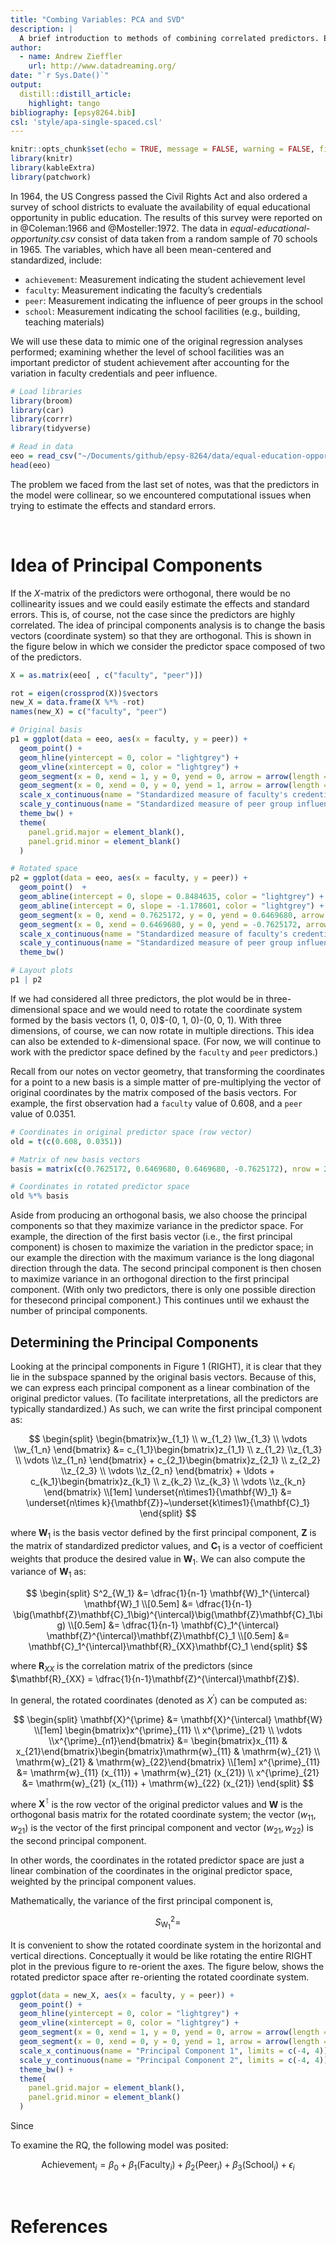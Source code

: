 ```yaml
---
title: "Combing Variables: PCA and SVD"
description: | 
  A brief introduction to methods of combining correlated predictors. Example taken from @Chatterjee:2012.
author:
  - name: Andrew Zieffler 
    url: http://www.datadreaming.org/
date: "`r Sys.Date()`"
output:
  distill::distill_article:
    highlight: tango
bibliography: [epsy8264.bib]
csl: 'style/apa-single-spaced.csl'
---
```




<script type="text/javascript" async
  src="https://cdnjs.cloudflare.com/ajax/libs/mathjax/2.7.5/MathJax.js?config=TeX-MML-AM_CHTML">
</script>



<!-- A brief introduction to empirical diagnostics to detect collinearity. Example taken from @Chatterjee:2012. -->




```r
knitr::opts_chunk$set(echo = TRUE, message = FALSE, warning = FALSE, fig.width = 6, fig.height = 6)
library(knitr)
library(kableExtra)
library(patchwork)
```

In 1964, the US Congress passed the Civil Rights Act and also ordered a survey of school districts to evaluate the availability of equal educational opportunity in public education. The results of this survey were reported on in @Coleman:1966 and @Mosteller:1972. The data in *equal-educational-opportunity.csv* consist of data taken from a random sample of 70 schools in 1965. The variables, which have all been mean-centered and standardized, include:

- `achievement`: Measurement indicating the student achievement level
- `faculty`: Measurement indicating the faculty's credentials
- `peer`: Measurement indicating the influence of peer groups in the school
- `school`: Measurement indicating the school facilities (e.g., building, teaching materials)

We will use these data to mimic one of the original regression analyses performed; examining whether the level of school facilities was an important predictor of student achievement after accounting for the variation in faculty credentials and peer influence.

```r
# Load libraries
library(broom)
library(car)
library(corrr)
library(tidyverse)

# Read in data
eeo = read_csv("~/Documents/github/epsy-8264/data/equal-education-opportunity.csv")
head(eeo)
```

The problem we faced from the last set of notes, was that the predictors in the model were collinear, so we encountered computational issues when trying to estimate the effects and standard errors. 

<br />


# Idea of Principal Components

If the *X*-matrix of the predictors were orthogonal, there would be no collinearity issues and we could easily estimate the effects and standard errors. This is, of course, not the case since the predictors are highly correlated. The idea of principal components analysis is to change the basis vectors (coordinate system) so that they are orthogonal. This is shown in the figure below in which we consider the predictor space composed of two of the predictors.

```r
X = as.matrix(eeo[ , c("faculty", "peer")])

rot = eigen(crossprod(X))$vectors
new_X = data.frame(X %*% -rot)
names(new_X) = c("faculty", "peer")

# Original basis
p1 = ggplot(data = eeo, aes(x = faculty, y = peer)) +
  geom_point() +
  geom_hline(yintercept = 0, color = "lightgrey") +
  geom_vline(xintercept = 0, color = "lightgrey") +
  geom_segment(x = 0, xend = 1, y = 0, yend = 0, arrow = arrow(length = unit(0.15,"cm")), color = "#E71D36", size = 1.25) +
  geom_segment(x = 0, xend = 0, y = 0, yend = 1, arrow = arrow(length = unit(0.15,"cm")), color = "#E71D36", size = 1.25) +
  scale_x_continuous(name = "Standardized measure of faculty's credentials", limits = c(-4, 4)) +
  scale_y_continuous(name = "Standardized measure of peer group influence", limits = c(-4, 4)) +
  theme_bw() +
  theme(
    panel.grid.major = element_blank(),
    panel.grid.minor = element_blank()
  )

# Rotated space
p2 = ggplot(data = eeo, aes(x = faculty, y = peer)) +
  geom_point()  +
  geom_abline(intercept = 0, slope = 0.8484635, color = "lightgrey") +
  geom_abline(intercept = 0, slope = -1.178601, color = "lightgrey") +
  geom_segment(x = 0, xend = 0.7625172, y = 0, yend = 0.6469680, arrow = arrow(length = unit(0.15,"cm")), color = "#E71D36", size = 1.25) +
  geom_segment(x = 0, xend = 0.6469680, y = 0, yend = -0.7625172, arrow = arrow(length = unit(0.15,"cm")), color = "#E71D36", size = 1.25) +
  scale_x_continuous(name = "Standardized measure of faculty's credentials", limits = c(-4, 4)) +
  scale_y_continuous(name = "Standardized measure of peer group influence", limits = c(-4, 4)) +
  theme_bw()

# Layout plots
p1 | p2
```

If we had considered all three predictors, the plot would be in three-dimensional space and we would need to rotate the coordinate system formed by the basis vectors (1, 0, 0)$-(0, 1, 0)-(0, 0, 1). With three dimensions, of course, we can now rotate in multiple directions. This idea can also be extended to *k*-dimensional space. (For now, we will continue to work with the predictor space defined by the `faculty` and `peer` predictors.)

Recall from our notes on vector geometry, that transforming the coordinates for a point to a new basis is a simple matter of pre-multiplying the vector of original coordinates by the matrix composed of the basis vectors. For example, the first observation had a `faculty` value of 0.608, and a `peer` value of 0.0351. 

```r
# Coordinates in original predictor space (row vector)
old = t(c(0.608, 0.0351))

# Matrix of new basis vectors
basis = matrix(c(0.7625172, 0.6469680, 0.6469680, -0.7625172), nrow = 2)

# Coordinates in rotated predictor space
old %*% basis 
```

Aside from producing an orthogonal basis, we also choose the principal components so that they maximize variance in the predictor space. For example, the direction of the first basis vector (i.e., the first principal component) is chosen to maximize the variation in the predictor space; in our example the direction with the maximum variance is the long diagonal direction through the data. The second principal component is then chosen to maximize variance in an orthogonal direction to the first principal component. (With only two predictors, there is only one possible direction for thesecond principal component.) This continues until we exhaust the number of principal components.


## Determining the Principal Components

Looking at the principal components in Figure 1 (RIGHT), it is clear that they lie in the subspace spanned by the original basis vectors. Because of this, we can express each principal component as a linear combination of the original predictor values. (To facilitate interpretations, all the predictors are typically standardized.) As such, we can write the first principal component as:

$$
\begin{split}
\begin{bmatrix}w_{1_1} \\ w_{1_2} \\w_{1_3} \\ \vdots \\w_{1_n} \end{bmatrix} &= c_{1_1}\begin{bmatrix}z_{1_1} \\ z_{1_2} \\z_{1_3} \\ \vdots \\z_{1_n} \end{bmatrix} + c_{2_1}\begin{bmatrix}z_{2_1} \\ z_{2_2} \\z_{2_3} \\ \vdots \\z_{2_n} \end{bmatrix} + \ldots + c_{k_1}\begin{bmatrix}z_{k_1} \\ z_{k_2} \\z_{k_3} \\ \vdots \\z_{k_n} \end{bmatrix} \\[1em]
\underset{n\times1}{\mathbf{W}_1} &= \underset{n\times k}{\mathbf{Z}}~\underset{k\times1}{\mathbf{C}_1}
\end{split}
$$

where $\mathbf{W}_1$ is the basis vector defined by the first principal component, **Z** is the matrix of standardized predictor values, and $\mathbf{C}_1$ is a vector of coefficient weights that produce the desired value in $\mathbf{W}_1$. We can also compute the variance of $\mathbf{W}_1$ as:

$$
\begin{split}
S^2_{W_1} &= \dfrac{1}{n-1} \mathbf{W}_1^{\intercal} \mathbf{W}_1 \\[0.5em]
&= \dfrac{1}{n-1} \big(\mathbf{Z}\mathbf{C}_1\big)^{\intercal}\big(\mathbf{Z}\mathbf{C}_1\big) \\[0.5em]
&= \dfrac{1}{n-1} \mathbf{C}_1^{\intercal} \mathbf{Z}^{\intercal}\mathbf{Z}\mathbf{C}_1 \\[0.5em]
&= \mathbf{C}_1^{\intercal}\mathbf{R}_{XX}\mathbf{C}_1
\end{split}
$$

where $\mathbf{R}_{XX}$ is the correlation matrix of the predictors (since $\mathbf{R}_{XX} = \dfrac{1}{n-1}\mathbf{Z}^{\intercal}\mathbf{Z}$).



In general, the rotated coordinates (denoted as $X^{\prime}$) can be computed as:

$$
\begin{split}
\mathbf{X}^{\prime} &= \mathbf{X}^{\intercal} \mathbf{W} \\[1em]
\begin{bmatrix}x^{\prime}_{11} \\ x^{\prime}_{21} \\ \vdots \\x^{\prime}_{n1}\end{bmatrix} &= \begin{bmatrix}x_{11} & x_{21}\end{bmatrix}\begin{bmatrix}\mathrm{w}_{11} & \mathrm{w}_{21} \\ \mathrm{w}_{21} & \mathrm{w}_{22}\end{bmatrix}  \\[1em]
x^{\prime}_{11} &= \mathrm{w}_{11} (x_{11}) + \mathrm{w}_{21} (x_{21}) \\
x^{\prime}_{21}  &= \mathrm{w}_{21} (x_{11}) + \mathrm{w}_{22} (x_{21})
\end{split}
$$

where $\mathbf{X}^{\intercal}$ is the row vector of the original predictor values and **W** is the orthogonal basis matrix for the rotated coordinate system; the vector $(w_{11}, w_{21})$ is the vector of the first principal component and vector $(w_{21}, w_{22})$ is the second principal component.

<aside>
In other words, the coordinates in the rotated predictor space are just a linear combination of the coordinates in the original predictor space, weighted by the principal component values.
</aside>



Mathematically, the variance of the first principal component is,

$$
S^2_{\mathrm{W_1}} = 
$$

It is convenient to show the rotated coordinate system in the horizontal and vertical directions. Conceptually it would be like rotating the entire RIGHT plot in the previous figure to re-orient the axes. The figure below, shows the rotated predictor space after re-orienting the rotated coordinate system. 

```r
ggplot(data = new_X, aes(x = faculty, y = peer)) +
  geom_point() +
  geom_hline(yintercept = 0, color = "lightgrey") +
  geom_vline(xintercept = 0, color = "lightgrey") +
  geom_segment(x = 0, xend = 1, y = 0, yend = 0, arrow = arrow(length = unit(0.15,"cm")), color = "#E71D36", size = 1.25) +
  geom_segment(x = 0, xend = 0, y = 0, yend = 1, arrow = arrow(length = unit(0.15,"cm")), color = "#E71D36", size = 1.25) +
  scale_x_continuous(name = "Principal Component 1", limits = c(-4, 4)) +
  scale_y_continuous(name = "Principal Component 2", limits = c(-4, 4)) +
  theme_bw() +
  theme(
    panel.grid.major = element_blank(),
    panel.grid.minor = element_blank()
  )
```

Since 




To examine the RQ, the following model was posited:

$$
\mathrm{Achievement}_i = \beta_0 + \beta_1(\mathrm{Faculty}_i) + \beta_2(\mathrm{Peer}_i) + \beta_3(\mathrm{School}_i) + \epsilon_i
$$

<!-- ```{r fig.width=6, fig.height=6, out.width='50%'} -->
<!-- X = model.matrix(lm.1)[ , -c(1,4)] -->

<!-- rot = eigen(crossprod(X))$vectors -->
<!-- new_X = data.frame(X %*% -rot) -->
<!-- names(new_X) = c("faculty", "peer") -->

<!-- eeo2 = rbind(eeo[ , c("faculty", "peer")], new_X) %>% -->
<!--   mutate(data_set = c(rep("Orignal", 70), rep("Rotated", 70))) -->

<!-- library(gganimate) -->


<!-- ggplot(data = eeo, aes(x = faculty, y = peer)) + -->
<!--   geom_point() + -->
<!--   geom_segment(x = 0, xend = 1, y = 0, yend = 0, arrow = arrow(length = unit(0.1,"cm"))) + -->
<!--   geom_segment(x = 0, xend = 0, y = 0, yend = 1, arrow = arrow(length = unit(0.1,"cm"))) + -->
<!--   scale_x_continuous(name = "Standardized measure of faculty's credentials", limits = c(-3, 3)) + -->
<!--   scale_y_continuous(name = "Standardized measure of peer group influence", limits = c(-3, 3)) + -->
<!--   theme_bw() + -->
<!--   geom_segment(x = 0, xend = -0.7625172, y = 0, yend = -0.6469680, arrow = arrow(length = unit(0.1,"cm")), col = "red") + -->
<!--   geom_segment(x = 0, xend = 0.6469680, y = 0, yend = -0.7625172, arrow = arrow(length = unit(0.1,"cm")), col = "red") -->

<!-- # Rotated space -->
<!-- ggplot(data = eeo2, aes(x = faculty, y = peer)) + -->
<!--   geom_point() + -->
<!--   geom_segment(x = 0, xend = 1, y = 0, yend = 0, arrow = arrow(length = unit(0.1,"cm"))) + -->
<!--   geom_segment(x = 0, xend = 0, y = 0, yend = 1, arrow = arrow(length = unit(0.1,"cm"))) + -->
<!--   scale_x_continuous(name = "Standardized measure of faculty's credentials", limits = c(-4, 4)) + -->
<!--   scale_y_continuous(name = "Standardized measure of peer group influence", limits = c(-4, 4)) + -->
<!--   theme_bw() -->



<!-- ggplot(data = eeo2, aes(x = faculty, y = peer)) + -->
<!--   geom_point() + -->
<!--   #geom_segment(x = 0, xend = 1, y = 0, yend = 0, arrow = arrow(length = unit(0.1,"cm"))) + -->
<!--   #geom_segment(x = 0, xend = 0, y = 0, yend = 1, arrow = arrow(length = unit(0.1,"cm"))) + -->
<!--   scale_x_continuous(name = "Standardized measure of faculty's credentials", limits = c(-4, 4)) + -->
<!--   scale_y_continuous(name = "Standardized measure of peer group influence", limits = c(-4, 4)) + -->
<!--   theme_bw() + -->
<!--   transition_states(data_set, -->
<!--                     transition_length = 2, -->
<!--                     state_length = 1) -->

<!-- ``` -->



<br />





# References
